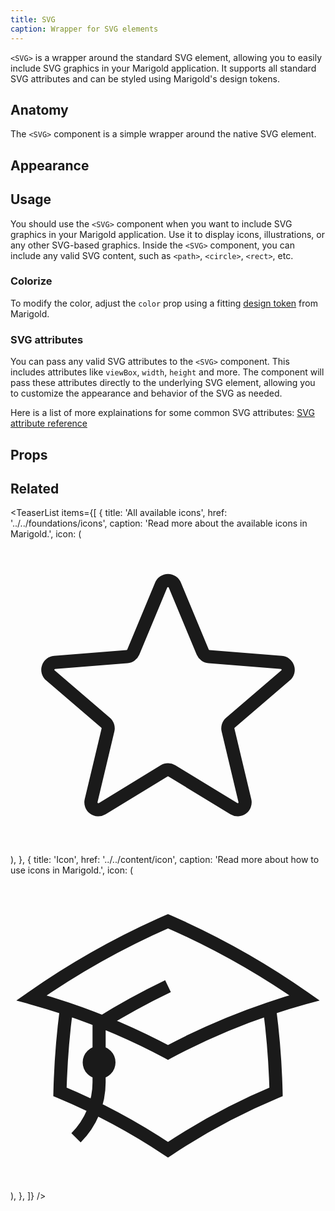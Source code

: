 ```yaml
---
title: SVG
caption: Wrapper for SVG elements
---
```


`<SVG>` is a wrapper around the standard SVG element, allowing you to easily include SVG graphics in your Marigold application. It supports all standard SVG attributes and can be styled using Marigold's design tokens.

## Anatomy

The `<SVG>` component is a simple wrapper around the native SVG element.

## Appearance

<AppearanceDemo component={title} />

<AppearanceTable component={title} />

## Usage

You should use the `<SVG>` component when you want to include SVG graphics in your Marigold application.
Use it to display icons, illustrations, or any other SVG-based graphics. Inside the `<SVG>` component, you can include any valid SVG content, such as `<path>`, `<circle>`, `<rect>`, etc.

### Colorize

To modify the color, adjust the `color` prop using a fitting [design token](/foundations/design-tokens) from Marigold.

<ComponentDemo file="./svg-color.demo.tsx" />

### SVG attributes

You can pass any valid SVG attributes to the `<SVG>` component. This includes attributes like `viewBox`, `width`, `height` and more. The component will pass these attributes directly to the underlying SVG element, allowing you to customize the appearance and behavior of the SVG as needed.

Here is a list of more explainations for some common SVG attributes: [SVG attribute reference](https://developer.mozilla.org/en-US/docs/Web/SVG/Reference/Attribute)

## Props

<StorybookHintMessage component={title} />

<PropsTable component={title} />

## Related

<TeaserList
  items={[
    {
      title: 'All available icons',
      href: '../../foundations/icons',
      caption: 'Read more about the available icons in Marigold.',
      icon: (
        <svg
          xmlns="http://www.w3.org/2000/svg"
          fill="none"
          viewBox="0 0 24 24"
          strokeWidth={1.5}
          stroke="currentColor"
          className="size-6"
        >
          <path
            strokeLinecap="round"
            strokeLinejoin="round"
            d="M11.48 3.499a.562.562 0 0 1 1.04 0l2.125 5.111a.563.563 0 0 0 .475.345l5.518.442c.499.04.701.663.321.988l-4.204 3.602a.563.563 0 0 0-.182.557l1.285 5.385a.562.562 0 0 1-.84.61l-4.725-2.885a.562.562 0 0 0-.586 0L6.982 20.54a.562.562 0 0 1-.84-.61l1.285-5.386a.562.562 0 0 0-.182-.557l-4.204-3.602a.562.562 0 0 1 .321-.988l5.518-.442a.563.563 0 0 0 .475-.345L11.48 3.5Z"
          />
        </svg>
      ),
    },
    {
      title: 'Icon',
      href: '../../content/icon',
      caption: 'Read more about how to use icons in Marigold.',
      icon: (
        <svg
          xmlns="http://www.w3.org/2000/svg"
          fill="none"
          viewBox="0 0 24 24"
          strokeWidth={1.5}
          stroke="currentColor"
          className="size-6"
        >
          <path
            strokeLinecap="round"
            strokeLinejoin="round"
            d="M4.26 10.147a60.438 60.438 0 0 0-.491 6.347A48.62 48.62 0 0 1 12 20.904a48.62 48.62 0 0 1 8.232-4.41 60.46 60.46 0 0 0-.491-6.347m-15.482 0a50.636 50.636 0 0 0-2.658-.813A59.906 59.906 0 0 1 12 3.493a59.903 59.903 0 0 1 10.399 5.84c-.896.248-1.783.52-2.658.814m-15.482 0A50.717 50.717 0 0 1 12 13.489a50.702 50.702 0 0 1 7.74-3.342M6.75 15a.75.75 0 1 0 0-1.5.75.75 0 0 0 0 1.5Zm0 0v-3.675A55.378 55.378 0 0 1 12 8.443m-7.007 11.55A5.981 5.981 0 0 0 6.75 15.75v-1.5"
          />
        </svg>
      ),
    },
  ]}
/>
